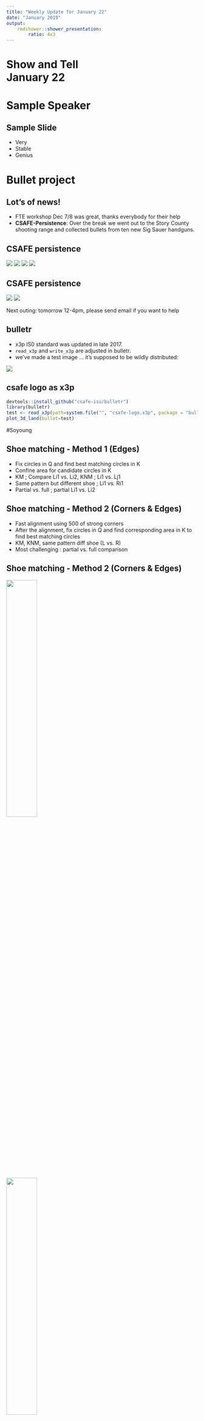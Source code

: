 ```yaml
---
title: "Weekly Update for January 22"
date: "January 2019"
output: 
    rmdshower::shower_presentation:
        ratio: 4x3
---
```


# Show and Tell <br> January 22

# Sample Speaker

## Sample Slide

- Very 
- Stable
- Genius

# Bullet project

## Lot's of news!

- FTE workshop Dec 7/8 was great, thanks everybody for their help
- **CSAFE-Persistence**: Over the break we went out to the Story County shooting range and collected bullets from ten new Sig Sauer handguns.

## CSAFE persistence

![](images/HH_alicia.png)
![](images/HH_no1.png)
![](images/HH_bullet.png)
![](images/HH_collection.png)

## CSAFE persistence

![](images/HH_cleaning.png)
![](images/HH_tube.png)

Next outing: tomorrow 12-4pm, please send email if you want to help

## bulletr

- x3p IS0 standard was updated in late 2017. 
- `read_x3p` and `write_x3p` are adjusted in bulletr.
- we've made a test image ... it's supposed to be wildly distributed:

![](images/csafe-x3p.png)

## csafe logo as x3p

```r
devtools::install_github("csafe-isu/bulletr")
library(bulletr)
test <- read_x3p(path=system.file("", "csafe-logo.x3p", package = "bulletr"))
plot_3d_land(bullet=test)
```



#Soyoung

## Shoe matching - Method 1 (Edges)
- Fix circles in Q and find best matching circles in K
- Confine area for candidate circles in K
- KM ; Compare Li1 vs. Li2, KNM ; Li1 vs. Lj1 
- Same pattern but different shoe ; Li1 vs. Ri1
- Partial vs. full ; partial Li1 vs. Li2


## Shoe matching - Method 2 (Corners & Edges)
- Fast alignment using 500 of strong corners
- After the alignment, fix circles in Q and find corresponding area in K to find best matching circles
- KM, KNM, same pattern diff shoe (L vs. R)
- Most challenging : partial vs. full comparison

## Shoe matching - Method 2 (Corners & Edges)
<img src="images/not_aligned_partial.png" width="40%">

<img src="images/aligned_partial.png" width="40%">

